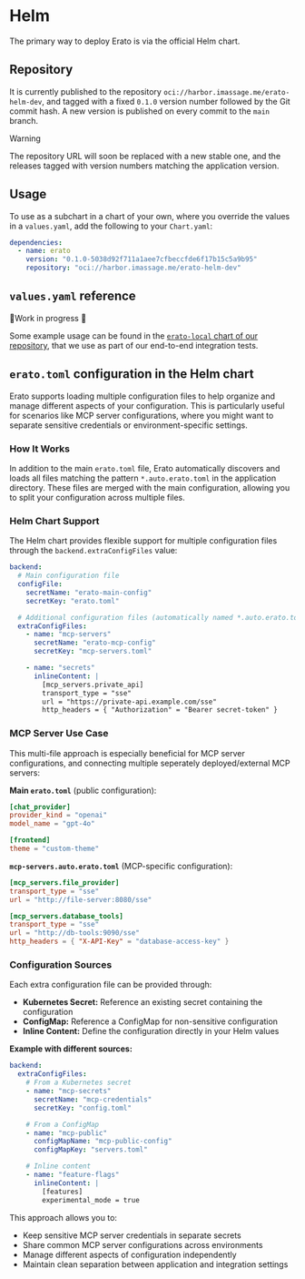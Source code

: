 # Helm

The primary way to deploy Erato is via the official Helm chart.

## Repository

It is currently published to the repository `oci://harbor.imassage.me/erato-helm-dev`, and tagged with a fixed `0.1.0` version number followed by the Git commit hash.
A new version is published on every commit to the `main` branch.

> [!WARNING]
>
> The repository URL will soon be replaced with a new stable one, and the releases tagged with version numbers matching the application version.

## Usage

To use as a subchart in a chart of your own, where you override the values in a `values.yaml`, add the following to your `Chart.yaml`:

```yaml
dependencies:
  - name: erato
    version: "0.1.0-5038d92f711a1aee7cfbeccfde6f17b15c5a9b95"
    repository: "oci://harbor.imassage.me/erato-helm-dev"
```

## `values.yaml` reference

🚧Work in progress 🚧

Some example usage can be found in the [`erato-local` chart of our repository](https://github.com/EratoLab/erato/tree/main/infrastructure/k3d/erato-local), that we use as part of our end-to-end integration tests.

## `erato.toml` configuration in the Helm chart

Erato supports loading multiple configuration files to help organize and manage different aspects of your configuration. This is particularly useful for scenarios like MCP server configurations, where you might want to separate sensitive credentials or environment-specific settings.

### How It Works

In addition to the main `erato.toml` file, Erato automatically discovers and loads all files matching the pattern `*.auto.erato.toml` in the application directory. These files are merged with the main configuration, allowing you to split your configuration across multiple files.

### Helm Chart Support

The Helm chart provides flexible support for multiple configuration files through the `backend.extraConfigFiles` value:

```yaml
backend:
  # Main configuration file
  configFile:
    secretName: "erato-main-config"
    secretKey: "erato.toml"

  # Additional configuration files (automatically named *.auto.erato.toml)
  extraConfigFiles:
    - name: "mcp-servers"
      secretName: "erato-mcp-config"
      secretKey: "mcp-servers.toml"

    - name: "secrets"
      inlineContent: |
        [mcp_servers.private_api]
        transport_type = "sse"
        url = "https://private-api.example.com/sse"
        http_headers = { "Authorization" = "Bearer secret-token" }
```

### MCP Server Use Case

This multi-file approach is especially beneficial for MCP server configurations, and connecting multiple seperately deployed/external MCP servers:

**Main `erato.toml`** (public configuration):

```toml
[chat_provider]
provider_kind = "openai"
model_name = "gpt-4o"

[frontend]
theme = "custom-theme"
```

**`mcp-servers.auto.erato.toml`** (MCP-specific configuration):

```toml
[mcp_servers.file_provider]
transport_type = "sse"
url = "http://file-server:8080/sse"

[mcp_servers.database_tools]
transport_type = "sse"
url = "http://db-tools:9090/sse"
http_headers = { "X-API-Key" = "database-access-key" }
```

### Configuration Sources

Each extra configuration file can be provided through:

- **Kubernetes Secret:** Reference an existing secret containing the configuration
- **ConfigMap:** Reference a ConfigMap for non-sensitive configuration
- **Inline Content:** Define the configuration directly in your Helm values

**Example with different sources:**

```yaml
backend:
  extraConfigFiles:
    # From a Kubernetes secret
    - name: "mcp-secrets"
      secretName: "mcp-credentials"
      secretKey: "config.toml"

    # From a ConfigMap
    - name: "mcp-public"
      configMapName: "mcp-public-config"
      configMapKey: "servers.toml"

    # Inline content
    - name: "feature-flags"
      inlineContent: |
        [features]
        experimental_mode = true
```

This approach allows you to:

- Keep sensitive MCP server credentials in separate secrets
- Share common MCP server configurations across environments
- Manage different aspects of configuration independently
- Maintain clean separation between application and integration settings
